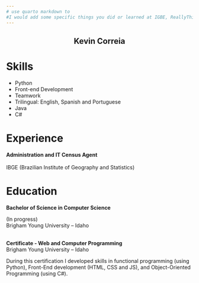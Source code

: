 ```yaml
---
# use quarto markdown to 
#I would add some specific things you did or learned at IGBE, ReallyThis is just me learning to fork stuff
---
```



<div style="text-align: center;">
# Kevin Correia
</div>
# Skills
<ul>
  <li>Python</li>
  <li>Front-end Development</li>
  <li>Teamwork</li>
  <li>Trilingual: English, Spanish and Portuguese</li>
  <li>Java</li>
  <li>C#</li>
</ul>

# Experience<br/>
**Administration and IT Census Agent**<br>				                    
IBGE (Brazilian Institute of Geography and Statistics)


# Education

**Bachelor of Science in Computer Science**<br/> <div>(In progress)  
Brigham Young University – Idaho<br/><br/>

**Certificate - Web and Computer Programming**<br/>
Brigham Young University – Idaho<br/>

During this certification I developed skills in functional programming (using Python), Front-End development (HTML, CSS and JS), and Object-Oriented Programming (using C#).
   

